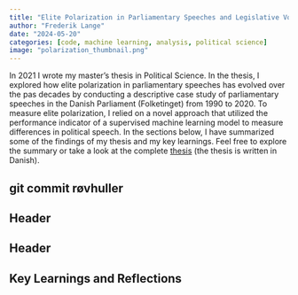 ```yaml
---
title: "Elite Polarization in Parliamentary Speeches and Legislative Voting"
author: "Frederik Lange"
date: "2024-05-20"
categories: [code, machine learning, analysis, political science]
image: "polarization_thumbnail.png"
---
```


In 2021 I wrote my master's thesis in Political Science. In the thesis, I explored how elite polarization in parliamentary speeches has evolved over the pas decades by conducting a descriptive case study of parliamentary speeches in the Danish Parliament (Folketinget) from 1990 to 2020. To measure elite polarization, I relied on a novel approach that utilized the performance indicator of a supervised machine learning model to measure differences in political speech. In the sections below, I have summarized some of the findings of my thesis and my key learnings. Feel free to explore the summary or take a look at the complete [thesis](https://github.com/frederiklange/thesis_political_science/blob/main/niels_frederik_lange_speciale_september_2021.pdf) (the thesis is written in Danish).

## git commit røvhuller

## Header

## Header

## Key Learnings and Reflections


